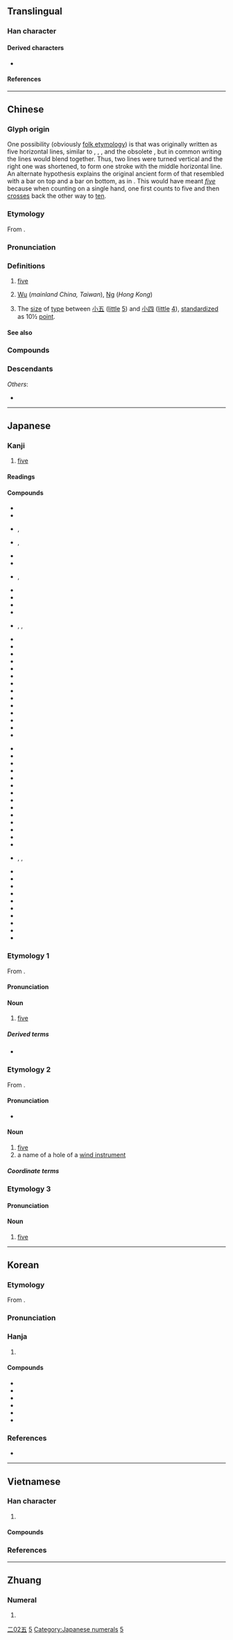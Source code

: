 {{also|伍|𢀑}}
{{character info}}
{{commonscat}}
==Translingual==
{{stroke order|strokes=4}}
{{stroke order|type=animate}}

===Han character===
{{Han char|rn=7|rad=二|as=02|sn=4|four=10107|canj=MDM|ids=⿱一𫝀,⿻丅ユ,⿻工𠃍}}

====Derived characters====
* {{l|mul|[[伍]], [[㕶]], [[𫰌]], [[鿉]], [[𭜐]], [[𦙗]], [[𬂡]], [[𥄬]], [[𥐳]], [[𭈔]], [[𮤴]], [[𮡨]], [[𬃂]], [[𠄼]], [[𫡲]], [[𫡵]], [[𫇩]], [[𠄶]], [[𬂽]], [[㐏]], [[吾]], [[忢]], [[𠄲]], [[𠄻]]}}

====References====
{{Han ref|kx=0086.110|dkj=00257|dj=0178.040|hdz=10011.030|uh=4E94}}

----

==Chinese==
{{zh-forms|alt=伍-financial,㐅,𠄡,𫝀}}

===Glyph origin===
{{Han etym}}
One possibility (obviously [[folk etymology]]) is that {{lang|zh|五}} was originally written as five horizontal lines, similar to {{zh-l|*一}}, {{zh-l|*二}}, {{zh-l|*三}}, and the obsolete {{zh-l|*亖|four}}, but in common writing the lines would blend together. Thus, two lines were turned vertical and the right one was shortened, to form one stroke with the middle horizontal line. An alternate hypothesis explains the original ancient form of {{lang|zh|五}} that resembled {{zh-l|*㐅}} with a bar on top and a bar on bottom, as in {{zh-l|*𠄡}}. This would have meant ''[[five]]'' because when counting on a single hand, one first counts to five and then [[crosses]] back the other way to [[ten]].

===Etymology===
From {{inh|zh|sit-pro|*l/b-ŋa||five}}.

===Pronunciation===
{{zh-pron
|m=wǔ
|ma=y
|m-s=wu3
|dg=ву2
|c=ng5
|c-t=m2
|g=ng3/u3
|g_note=ng3 - vernacular; u3 - literary (e.g. {{zh-l|*五香}})
|h=pfs=ńg;gd=n3
|j=vu2
|mb=ngù
|md=ngô/ngū
|md_note=ngô - vernacular; ngū - literary
|mn=xm,zz,tp,kh,tn,tc,hc,yl,sx,mg,km,pn,sg:gō͘/qz,lk,ph,jj:gǒ͘/xm,zz,tw:ngó͘/qz:gó͘
|mn_note=gō͘/gǒ͘ - vernacular; ngó͘/gó͘ - literary
|mn-t=ngou6/ngou2/u2
|mn-t_note=ngou6 - vernacular; ngou2, u2 - literary
|w=3hhngg,2u
|w_note=3hhngg - vernacular; 2u - literary
|x=u3
|mc=y
|oc=y
|cat=num,pn
}}

===Definitions===
{{zh-hanzi}}

# [[five]]
# {{surname|zh}} [[Wu]] (''mainland China, Taiwan''), [[Ng]] (''Hong Kong'')
# {{lb|zh|printing}} The [[size]] of [[type]] between [[小五]] ([[little]] [[5]]) and [[小四]] ([[little]] [[4]]), [[standardize]]d as 10½ [[point]].

====See also====
{{Chinese-numbers}}

===Compounds===
{{zh-der|五味子|小五|一五一十|七俠五義|三三五五|三上五落|三不五時|三五|三五好友|三五成群|三令五申|三俠五義|三回五次|三回五轉|三墳五典|三差五錯|三年五載|三智五猜|三朝五日|三江五湖|三牲五鼎|三環五扣|三番五次|三皇五帝|三綱五常|九五|九五之位|九五之尊|二五八|二五更|二五眼|二五耦|二五附稅|二十五史|二十五弦|二百五|五丁|五七|五三慘案|五世其昌|五中|五九國恥|五五憲草|五代|五代十國|五代史|五伯|五位君臣|五位百法|五侯鯖|五倍子|五倍子蟲|五倫|五停心觀|五光十色|五內|五內如焚|五兵|五典|五分明兒|五刑|五功|五加|五加皮|五勞七傷|五十肩|五卅慘案|五口通商|五古|五味|五品|五四運動|五均六管|五城|五堂功課|五大|五大夫|五大建設|五大洋|五大洲|五失本|五奴|五妃廟|五子之歌|五子哭墳|五子棋|五子登科|五字訣|五宗|五官|五專|五小工業|五尺之童|五岳|五岳四瀆|五嶺|五嶽|五帝|五帶|五常|五彩|五彩繽紛|五律|五德|五戒|五折|五指|五指山|五教|五斂子|五斗折腰|五斗櫃|五斗米|五斗米道|五斗解酲|五方|五方佛|五方雜厝|五方雜處|五族|五族共和|五日京兆|五旦七調|五明|五星|五星上將|五星連珠|五更|五更三點|五更天|五更雞|五更頭|五會念佛|五月披裘|五月節|五月花號|五服|五木|五材|五柳先生|五根|五權分立|五權憲法|五步成詩|五步蛇|五毒|五比丘|五洲四海|五涼|五湖|五湖四海|五濁惡世|五熟行|五燈會元|五牲|五牲看碗|五畜|五瘟使|五百|五眼雞|五短身材|五福|五福紙|五福臨門|五禮|五禽戲|五種|五種性|五穀|五穀不分|五穀不升|五穀豐登|五穀豐稔|五絕|五經|五經博士|五經掃地|五經笥|五線譜|五羖大夫|五聲|五股|五育|五胡|五胡亂華|五臟|五臟六腑|五臟廟|五臟神|五臣|五臺山|五色|五色亂目|五色無主|五色祥雲|五色筆|五色繽紛|五花|五花八門|五花大綁|五花官誥|五花度牒|五花爨弄|五花繃裂|五花肉|五花馬|五葷|五蘊|五蟲|五行|五行並下|五行俱下|五行八作|五行四柱|五裂|五見|五角六張|五角大廈|五言古詩|五言詩|五言長城|五講四美|五貢|五費|五路總頭|五路財神|五路酒|五車|五輕|五辟|五通神|五過|五道|五道將軍|五采|五里霧|五量店|五金|五銖錢|五院|五陰|五陰世間|五陵|五陵年少|五陵豪氣|五雀六燕|五零四散|五雷轟頂|五霸|五音|五音不全|五顏六色|五風十雨|五香|五馬|五馬分屍|五體投地|五鬼|五魁|五鳳|五黃六月|亨利五世|修五臟廟|八瓣兒五|八門五花|初一十五|初五隔開|十十五五|十圍五攻|十風五雨|博覽五車|去天尺五|吆五喝六|咸五登三|喓五喝六|喝五吆三|四分五落|四分五裂|四山五岳|四捨五入|四紛五落|四通五達|夏五|夏五郭公|大五金|大烹五鼎|天中五瑞|學富五車|小五義|尺五|廢五金|惠施五車|折腰五斗|拔十失五|拔十得五|拿三道五|挨三頂五|捱三頂五|攢三聚五|新五代史|日誦五車|春秋五霸|書富五車|書讀五車|梁鴻五噫|歌五褲|民歌五褲|牽五掛四|猜三划五|王老五|王雲五|目迷五色|破五|祭五臟廟|視窗九五|禪門五宗|端五|第五縱隊|紅五類|舊五代史|華嚴五祖|行三坐五|趙五娘|跑五方|連三跨五|過五關|郭公夏五|銘感五內|陰陽五行|陳三五娘|陶潛五柳|隔三差五|音學五書|黑五類|墨分五色|鼫鼠五技|五四|五里鋪|五山|五口|五峰|五眼泉|五臺|五曜|五里|五家洲|五結|五日節|五龍山|五四三|第五|五毛|五餅二魚|五花茶|五旬宗|五旬節|不為五斗米折腰|五度圈}}

===Descendants===
{{CJKV||ご|오|ngũ}}
''Others'':
* {{desctree|bor=1|tai-pro|*haːᶜ||five}}

{{zh-cat|Beginning|Five}}

----

==Japanese==
{{cardinalbox|ja|4|5|6|四|六}}

===Kanji===
{{ja-kanji|grade=1|rs=二02}}

# [[five]]

====Readings====
{{ja-readings
|goon=ご
|kanon=ご
|kun=いつ-, いつ-つ
|nanori=い, さ, さつ, ち, ふ, み, め
}}

====Compounds====
{{der-top3|Compounds}}
* {{ja-r|五%節%句|ご%せっ%く|the five seasonal festivals of the Japanese calendar}}
* {{ja-r|五%悪|^ご%あく|(Buddhism) the Five Evils}}
* {{ja-r|五%位%鷺|ご%い%さぎ}}, {{ja-r|五%位%鷺|ゴ%イ%サギ|night heron}}
* {{ja-r|五%十%歩 百%歩|ご%じっ%ぽ ひゃっ%ぽ}}, {{ja-r|五%十%歩 百%歩|ご%じゅっ%ぽ ひゃっ%ぽ}}
* {{ja-r|五%音 音%階|ご%おん おん%かい|pentatonic scale}}
* {{ja-r|五%戒|^ご%かい|(Buddhism) the Five Precepts}}
* {{ja-r|五%角%形|ご%かく%けい}}, {{ja-r|五%角%形|ご%かっ%けい|pentagon}}
* {{ja-r|五%官|ご%かん|the five sense organs}}
* {{ja-r|五%感|ご%かん|the five senses}}
* {{ja-r|五%経|^ご%きょう|(Confucianism) Four Books and Five Classics}}
* {{ja-r|五%桁|ご%けた}}
* {{ja-r|五%月|ご%がつ}}, {{ja-r|五%月|さつ%き}}, {{ja-r|五%月|サツ%キ|May}}
* {{ja-r|五%言%絶%句|ご%ごん%ぜっ%く}}
* {{ja-r|五%言%律%詩|ご%ごん%りっ%し}}
* {{ja-r|五%更|ご%こう}}
* {{ja-r|五%行|^ご%ぎょう|{{w|Wu Xing}}}}
* {{ja-r|五%穀|ご%こく}}
* {{ja-r|五%彩|ご%さい}}
* {{ja-r|五%指|ご%し|five fingers}}
* {{ja-r|五%種 競%技|ご%しゅ きょう%ぎ|pentathlon}}
* {{ja-r|五%重|いつ%え}}
* {{ja-r|五%旬%節|ご%じゅん%せつ}}
* {{ja-r|五%書|ご%しょ}}
* {{ja-r|五%女|ご%じょ}}
* {{ja-r|五%常|^ご%じょう|the five Confucian virtues}}
* {{ja-r|五%情|^ご%じょう|the Five Passions}}
{{der-mid}}
* {{ja-r|五%色|ご%しき}}
* {{ja-r|五%人%組|^ご%にん%ぐみ|Five Households (Edo era civil defence units)}}
* {{ja-r|五%人%囃%子|ご%にん%ばや%し}}
* {{ja-r|五%寸 釘|ご%すん くぎ|a long [[nail]], roughly 15&nbsp;cm in length}}
* {{ja-r|五%節|ご%せつ}}
* {{ja-r|五%線|ご%せん}}
* {{ja-r|五%臓|ご%ぞう}}
* {{ja-r|五%体|ご%たい}}
* {{ja-r|五%段|ご%だん}}
* {{ja-r|五%男|ご%なん}}
* {{ja-r|五%斗%米|ご%と%べい}}
* {{ja-r|五%徳|ご%とく}}
* {{ja-r|五倍子|ふし}}
* {{ja-r|五%風 十%雨|ご%ふう じゅう%う|[[clement]] [[weather]] {{qualifier|literally, “five days and one is windy, ten days and one is rainy”}}}}
* {{ja-r|五%分|ご%ぶ}}, {{ja-r|五%分|ご%ふん}}, {{ja-r|五%分|ご%ぶん}}
* {{ja-r|五%辺%形|ご%へん%けい}}
* {{ja-r|五%面%体|ご%めん%たい|pentahedron}}
* {{ja-r|五%目|ご%もく|mixture}}
* {{ja-r|五%里 霧%中|ご%り む%ちゅう|[[totally]] [[lost]], groping in the dark {{qualifier|literally, “five leagues in the fog”}}}}
* {{ja-r|五%稜%郭|^ご%りょう%かく|Goryōkaku, a star-shaped fort in Hakodate}}
* {{ja-r|五%稜%堡|ご%りょう%ほ}}
* {{ja-r|五%倫|^ご%りん|Gorin, the five Confucian virtues}}
* {{ja-r|五%輪|^ご%りん|Olympics}}
* {{ja-r|五%芒|ご%ぼう|pentagram}}
* {{ja-r|弦%楽 五%重%奏|げん%がく ご%じゅう%そう|[[string]] [[quintet]]}}
{{der-bottom}}

===Etymology 1===
{{ja-kanjitab|いつ|yomi=k}}
From {{inh|ja|ojp|-}}.

====Pronunciation====
{{ja-pron|いつ|acc=1|yomi=k}}

====Noun====
{{ja-noun|いつ}}

# [[five]]

=====Derived terms=====
* {{ja-r|五つ|いつつ}}

===Etymology 2===
{{ja-kanjitab|ご|yomi=o}}
From {{der|ja|ltc|sort=ご|-}} {{ltc-l|五}}.

====Pronunciation====
{{ja-pron|ご|acc=1|yomi=o}}
* {{audio|ja|Ja-5-go.ogg|Audio}}

====Noun====
{{ja-noun|ご}}

# [[five]]
# a name of a hole of a [[wind instrument]]

=====Coordinate terms=====
{{japanese number}}

===Etymology 3===
{{ja-kanjitab|い|yomi=k}}

====Pronunciation====
{{ja-pron|い|y=k}}

====Noun====
{{ja-noun|い}}

# [[five]]

[[Category:Grade 1 kanji|二02五]]

[[Category:Japanese numeral symbols|5]]
[[Category:Japanese numerals]]
{{topics|ja|Five}}

----

==Korean==

===Etymology===
From {{der|ko|ltc|sort=오|-}} {{ltc-l|五}}. 

{{collapse|
* {{hanja-dongguk|ᅌᅩᆼ〯|ngwǒ|i=y}}
* {{hanja-hunmong|오〯|wǒ|雜語#하33B|hun=다ᄉᆞᆺ〮 오〯}}
* {{hanja-gwangju|&nbsp;오|wo|hun=다ᄉᆞᆺ 오}}
* {{hanja-sinjeung|&nbsp;오|wo|hun=다ᄉᆞᆺ 오}}
|Historical readings
|bg=#FFFFFF}}

===Pronunciation===
{{ko-hanja-pron|오|l=y}}

===Hanja===
{{ko-hanja-search}}
{{ko-hanja|다섯|오}}

# {{hanja form of|오|[[five]]}}

====Compounds====
{{der-top3|Compounds}}
* {{ko-l|오곡|五穀}}
* {{ko-l|오행|五行}}
* {{ko-l|오온|五蘊}}
* {{ko-l|오십|五十}}
* {{ko-l|오월|五月}}
* {{ko-l|십오|十五}}
{{der-bottom}}

===References===
* {{R:hanjadoc|110}}

[[Category:Korean numeral symbols|5]]

----

==Vietnamese==

===Han character===
{{vi-readings|rs=二02
|hanviet=ngũ-tdcntd;gdhn;bonet;genibrel
|nom=ngũ-tdcntd;bonet;taberd, ngủ-tdcntd, ngỗ-tdcntd
}}

# {{han tu form of|ngũ|[[five]]}}

====Compounds====
{{der3|vi
|{{vi-l|五代十國|Ngũ Đại Thập Quốc|}}
|{{vi-l|五位尊官|Ngũ Vị Tôn Quan|}}
|{{vi-l|五倫|ngũ luân|}}
|{{vi-l|五味|ngũ vị|}}
|{{vi-l|五味香|ngũ vị hương|}}
|{{vi-l|五官|ngũ quan|}}
|{{vi-l|五戒|ngũ giới|}}
|{{vi-l|五果|ngũ quả|}}
|{{vi-l|五福|ngũ phúc|}}
|{{vi-l|五穀|ngũ cốc|}}
|{{vi-l|五經|ngũ kinh|}}
|{{vi-l|五臟|ngũ tạng|}}
|{{vi-l|五色|ngũ sắc|}}
|{{vi-l|五蘊|ngũ uẩn|}}
|{{vi-l|五蘊|ngũ uẩn}}
|{{vi-l|五行|ngũ hành|}}
|{{vi-l|五言|ngũ ngôn|}}
|{{vi-l|五金|ngũ kim|}}
|{{vi-l|五音|ngũ âm|}}
|{{vi-l|重五|trùng ngũ|}}
}}

===References===
<references/>

----

==Zhuang==

===Numeral===
{{za-head|numeral}}

# {{za-sawndip form of|haj||five}}